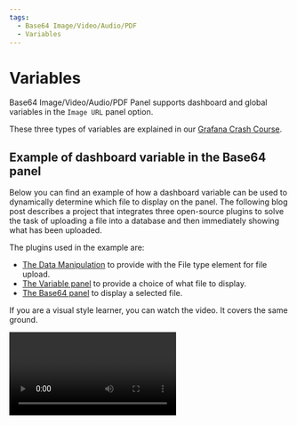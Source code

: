 ```yaml
---
tags:
  - Base64 Image/Video/Audio/PDF
  - Variables
---
```



# Variables

Base64 Image/Video/Audio/PDF Panel supports dashboard and global variables in the `Image URL` panel option.

These three types of variables are explained in our [Grafana Crash Course](/grafana/variables).

## Example of dashboard variable in the Base64 panel

Below you can find an example of how a dashboard variable can be used to dynamically determine which file to display on the panel. The following blog post describes a project that integrates three open-source plugins to solve the task of uploading a file into a database and then immediately showing what has been uploaded.

The plugins used in the example are:

- [The Data Manipulation](/plugins/volkovlabs-form-panel/) to provide with the File type element for file upload.
- [The Variable panel](/plugins/volkovlabs-variable-panel/) to provide a choice of what file to display.
- [The Base64 panel](/plugins/volkovlabs-image-panel/) to display a selected file.

<BlogPost
  href="/blog/form-panel-file-upload-20240310/"
  src="/img/blog/2024-03-10-file-upload/banner.png"
  title="File upload using the Grafana dashboard."
/>

If you are a visual style learner, you can watch the video. It covers the same ground.

<Video
  src="https://www.youtube.com/embed/V4Sza0uDQNs"
  title="File Upload using Grafana dashboard."
/>
